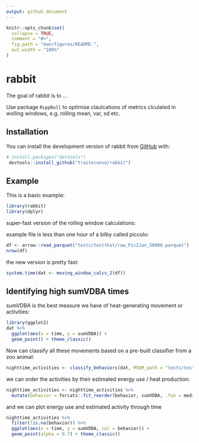 ```yaml
---
output: github_document
---
```


<!-- README.md is generated from README.Rmd. Please edit that file 
To regenerate, run `quarto::quarto_render("Readme.Rmd", output_file = "README.md")`
-->

```r
knitr::opts_chunk$set(
  collapse = TRUE,
  comment = "#>",
  fig.path = "man/figures/README-",
  out.width = "100%"
)
```

# rabbit

<!-- badges: start -->
<!-- badges: end -->

The goal of rabbit is to ...

Use package `RcppRoll` to optimise claulcations of metrics clculated in wolling windows, e.g. rolling mean, var, sd etc.

## Installation

You can install the development version of rabbit from [GitHub](https://github.com/) with:

```r
# install.packages("devtools")
 devtools::install_github("traitecoevo/rabbit")
```

## Example

This is a basic example:

```r
library(rabbit)
library(dplyr)
```
super-fast version of the rolling window calculations:

example file is less than one hour of a bilby called piccolo:
```r
df <- arrow::read_parquet("tests/testthat/raw_Pic2Jan_50000.parquet")
nrow(df)
```
the new version is pretty fast:
```r
system.time(dat <- moving_window_calcs_2(df))
```
## Identifying high sumVDBA times

sumVDBA is the best measure we have of heat-generating movement or activities:

```r
library(ggplot2)
dat %>%
  ggplot(aes(x = time, y = sumVDBA)) +
  geom_point() + theme_classic()
```

Now can classify all these movements based on a pre-built classifier from a zoo animal:

```r
nighttime_activities <- classify_behaviors(dat, MSOM_path = "tests/testthat/MSOM_8by7.rda")
```

we can order the activities by their estimated energy use / heat production:

```r
nighttime_activities <- nighttime_activities %>%
  mutate(behavior = forcats::fct_reorder(behavior, sumVDBA, .fun = median, na.rm = TRUE))
```

and we can plot energy use and estimated activity through time
```r
nighttime_activities %>%
  filter(!is.na(behavior)) %>%
  ggplot(aes(x = time, y = sumVDBA, col = behavior)) +
  geom_point(alpha = 0.7) + theme_classic()
```
